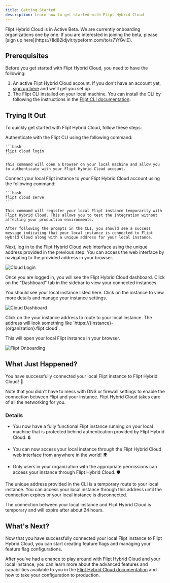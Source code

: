 ```yaml
---
title: Getting Started
description: Learn how to get started with Flipt Hybrid Cloud
---
```


<Info>
  Flipt Hybrid Cloud is in Active Beta. We are currently onboarding
  organizations one by one. If you are interested in joining the beta, please
  [sign up here](https://1ld82idjvlr.typeform.com/to/s7YfGviE).
</Info>

## Prerequisites

Before you get started with Flipt Hybrid Cloud, you need to have the following:

1. An active Flipt Hybrid Cloud account. If you don't have an account yet, [sign up here](https://1ld82idjvlr.typeform.com/to/s7YfGviE) and we'll get you set up.
2. The Flipt CLI installed on your local machine. You can install the CLI by following the instructions in the [Flipt CLI documentation](/cli/overview).

## Trying It Out

To quickly get started with Flipt Hybrid Cloud, follow these steps:

<Steps>
  <Step title="Authenticate with CLI">
    Authenticate with the Flipt CLI using the following command:

    ```bash
    flipt cloud login
    ```

    This command will open a browser on your local machine and allow you to authenticate with your Flipt Hybrid Cloud account.

  </Step>
  <Step title="Connect Your Local Instance">
    Connect your local Flipt instance to your Flipt Hybrid Cloud account using the following command:

    ```bash
    flipt cloud serve
    ```

    This command will register your local Flipt instance temporarily with Flipt Hybrid Cloud. This allows you to test the integration without affecting your production environments.

    After following the prompts in the CLI, you should see a success message indicating that your local instance is connected to Flipt Hybrid Cloud along with a unique address for your local instance.

  </Step>
  <Step title="Login to Hybrid Cloud">
  Next, log in to the Flipt Hybrid Cloud web interface using the unique address provided in the previous step. You can access the web interface by navigating to the provided address in your browser.

![Cloud Login](/images/cloud/login.png)

  </Step>
  <Step title="View Your Instance">

Once you are logged in, you will see the Flipt Hybrid Cloud dashboard. Click on the "Dashboard" tab in the sidebar to view your connected instances.

You should see your local instance listed here. Click on the instance to view more details and manage your instance settings.

![Cloud Dashboard](/images/cloud/dashboard.png)

  </Step>
  <Step title="Route to Your Instance">
  Click on the your instance address to route to your local instance. The address will look something like `https://{instance}-{organization}.flipt.cloud`.

This will open your local Flipt instance in your browser.

![Flipt Onboarding](/images/cloud/onboarding.png)

  </Step>
</Steps>

## What Just Happened?

You have successfully connected your local Flipt instance to Flipt Hybrid Cloud! 🎉

<Check>
  Note that you didn't have to mess with DNS or firewall settings to enable the
  connection between Flipt and your instance. Flipt Hybrid Cloud takes care of
  all the networking for you.
</Check>

### Details

- You now have a fully functional Flipt instance running on your local machine that is protected behind authentication provided by Flipt Hybrid Cloud. 🔒

- You can now access your local instance through the Flipt Hybrid Cloud web interface from anywhere in the world! 🌍

- Only users in your organization with the appropriate permissions can access your instance through Flipt Hybrid Cloud. 🛡️

The unique address provided in the CLI is a temporary route to your local instance. You can access your local instance through this address until the connection expires or your local instance is disconnected.

<Note>
  The connection between your local instance and Flipt Hybrid Cloud is temporary
  and will expire after about 24 hours.
</Note>

## What's Next?

Now that you have successfully connected your local Flipt instance to Flipt Hybrid Cloud, you can start creating feature flags and managing your feature flag configurations.

After you've had a chance to play around with Flipt Hybrid Cloud and your local instance, you can learn more about the advanced features and capabilities available to you in the [Flipt Hybrid Cloud documentation](/cloud/overview) and how to take your configuration to production.

